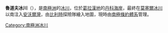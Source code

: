 {{coord|display=title|64.9|S|62.433333|W}}

'''魯道夫冰川'''（{{lang-en|Rudolph Glacier}}），是[[南極洲|南極洲]]的[[冰川|冰川]]，位於[[葛拉漢地|葛拉漢地]]的[[丹科海岸|丹科海岸]]，最終在[[莫塞爾冰川|莫塞爾冰川]]以南注入[[安沃爾灣|安沃爾灣]]，由[[比利時|比利時]]探險隊繪入地圖，現時由[[南極條約體系|南極條約體系]]管理。

{{DEFAULTSORT:Rudolph Glacier}}
[[Category:南極洲冰川|Category:南極洲冰川]]


{{DancoCoast-geo-stub}}